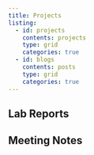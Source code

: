 ```yaml
---
title: Projects
listing: 
  - id: projects
    contents: projects
    type: grid
    categories: true
  - id: blogs
    contents: posts
    type: grid
    categories: true
---
```


## Lab Reports

:::{#projects}
:::

## Meeting Notes

:::{#blogs}
:::
